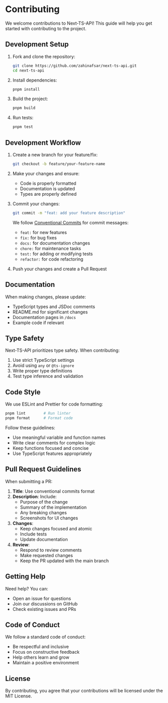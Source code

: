# Contributing

We welcome contributions to Next-TS-API! This guide will help you get started with contributing to the project.

## Development Setup

1. Fork and clone the repository:
   ```bash
   git clone https://github.com/zahinafsar/next-ts-api.git
   cd next-ts-api
   ```

2. Install dependencies:
   ```bash
   pnpm install
   ```

3. Build the project:
   ```bash
   pnpm build
   ```

4. Run tests:
   ```bash
   pnpm test
   ```

## Development Workflow

1. Create a new branch for your feature/fix:
   ```bash
   git checkout -b feature/your-feature-name
   ```

2. Make your changes and ensure:
   - Code is properly formatted
   - Documentation is updated
   - Types are properly defined

3. Commit your changes:
   ```bash
   git commit -m "feat: add your feature description"
   ```

   We follow [Conventional Commits](https://www.conventionalcommits.org/) for commit messages:
   - `feat:` for new features
   - `fix:` for bug fixes
   - `docs:` for documentation changes
   - `chore:` for maintenance tasks
   - `test:` for adding or modifying tests
   - `refactor:` for code refactoring

4. Push your changes and create a Pull Request

## Documentation

When making changes, please update:
- TypeScript types and JSDoc comments
- README.md for significant changes
- Documentation pages in `/docs`
- Example code if relevant

## Type Safety

Next-TS-API prioritizes type safety. When contributing:

1. Use strict TypeScript settings
2. Avoid using `any` or `@ts-ignore`
3. Write proper type definitions
4. Test type inference and validation

## Code Style

We use ESLint and Prettier for code formatting:

```bash
pnpm lint        # Run linter
pnpm format      # Format code
```

Follow these guidelines:
- Use meaningful variable and function names
- Write clear comments for complex logic
- Keep functions focused and concise
- Use TypeScript features appropriately

## Pull Request Guidelines

When submitting a PR:

1. **Title**: Use conventional commits format
2. **Description**: Include:
   - Purpose of the change
   - Summary of the implementation
   - Any breaking changes
   - Screenshots for UI changes
3. **Changes**:
   - Keep changes focused and atomic
   - Include tests
   - Update documentation
4. **Review**:
   - Respond to review comments
   - Make requested changes
   - Keep the PR updated with the main branch

## Getting Help

Need help? You can:
- Open an issue for questions
- Join our discussions on GitHub
- Check existing issues and PRs

## Code of Conduct

We follow a standard code of conduct:
- Be respectful and inclusive
- Focus on constructive feedback
- Help others learn and grow
- Maintain a positive environment

## License

By contributing, you agree that your contributions will be licensed under the MIT License. 